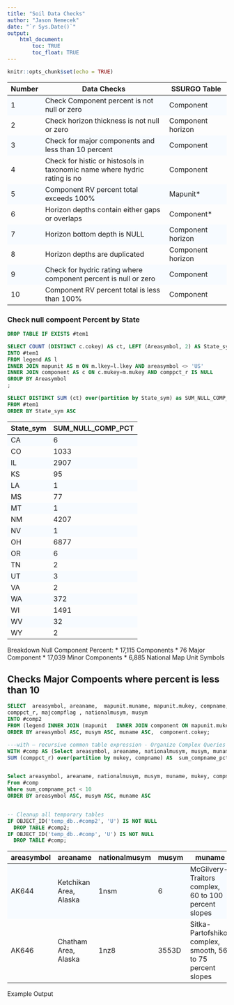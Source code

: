 ---
title: "Soil Data Checks"
author: "Jason Nemecek"
date: "`r Sys.Date()`"
output: 
    html_document:
        toc: TRUE
        toc_float: TRUE
---

```{r setup, include=FALSE}
knitr::opts_chunk$set(echo = TRUE)

```



<style>
   tbody tr:nth-child(odd){
    background-color: #F7FBFF;
  }
</style>

Number|Data Checks|SSURGO Table
---|--------------------------------------|-----------------
1|Check Component percent is not null or zero|Component
2|Check horizon thickness is not null or zero|Component horizon
3|Check for major components and less than 10 percent|Component
4|Check for histic or histosols in taxonomic name where hydric rating is no|Component
5|Component RV percent total exceeds 100%|Mapunit*
6|Horizon depths contain either gaps or overlaps|Component*
7|Horizon bottom depth is NULL|Component horizon
8|Horizon depths are duplicated|Component horizon
9|Check for hydric rating where component percent is null or zero|Component
10|Component RV percent total is less than 100%|Component



### Check null compoent Percent by State

```{SQL}
DROP TABLE IF EXISTS #tem1

SELECT COUNT (DISTINCT c.cokey) AS ct, LEFT (Areasymbol, 2) AS State_sym
INTO #tem1
FROM legend AS l
INNER JOIN mapunit AS m ON m.lkey=l.lkey AND areasymbol <> 'US'
INNER JOIN component AS c ON c.mukey=m.mukey AND comppct_r IS NULL
GROUP BY Areasymbol
;

SELECT DISTINCT SUM (ct) over(partition by State_sym) as SUM_NULL_COMP_PCT, State_sym
FROM #tem1
ORDER BY State_sym ASC

```

State_sym|SUM_NULL_COMP_PCT
----|----
CA|6
CO|1033
IL|2907
KS|95
LA|1
MS|77
MT|1
NM|4207
NV|1
OH|6877
OR|6
TN|2
UT|3
VA|2
WA|372
WI|1491
WV|32
WY|2

Breakdown Null Component Percent:
* 17,115 Components
* 76 Major Component
* 17,039 Minor Components
* 6,885 National Map Unit Symbols

## Checks Major Compoents where percent is less than 10

```{SQL}
SELECT  areasymbol, areaname,  mapunit.muname, mapunit.mukey, compname, localphase, component.cokey,
comppct_r, majcompflag , nationalmusym, musym
INTO #comp2
FROM (legend INNER JOIN (mapunit   INNER JOIN component ON mapunit.mukey = component.mukey AND majcompflag = 'Yes' ) ON legend.lkey = mapunit.lkey AND areasymbol <> 'US')
ORDER BY areasymbol ASC, musym ASC, muname ASC,  component.cokey;

---with — recursive common table expression - Organize Complex Queries
WITH #comp AS (Select areasymbol, areaname, nationalmusym, musym, muname, mukey, compname, cokey, majcompflag, localphase,  SUM (comppct_r) over(partition by mukey) AS  mu_sum_pct, 
SUM (comppct_r) over(partition by mukey, compname) AS  sum_compname_pct  From #comp2)


Select areasymbol, areaname, nationalmusym, musym, muname, mukey, compname, localphase, cokey,  majcompflag,  mu_sum_pct, sum_compname_pct
From #comp
Where sum_compname_pct < 10
ORDER BY areasymbol ASC, musym ASC, muname ASC


-- Cleanup all temporary tables 
IF OBJECT_ID('temp_db..#comp2', 'U') IS NOT NULL
  DROP TABLE #comp2;
IF OBJECT_ID('temp_db..#comp', 'U') IS NOT NULL
  DROP TABLE #comp;
```



areasymbol|areaname|nationalmusym|musym|muname|mukey|compname|localphase|cokey|majcompflag|mu_sum_pct|sum_compname_pct|
-----------|-----------|-----------|-----------|-----------|-----------|-----------|-----------|-----------|-----------|-----------|-----------|-----------
AK644|Ketchikan Area, Alaska|1nsm|6|McGilvery-Traitors complex, 60 to 100 percent slopes|49774|Helm|granitic|15954339|Yes|88|3|
AK646|Chatham Area, Alaska|1nz8|3553D|Sitka-Partofshikof complex, smooth, 56 to 75 percent slopes|49949|McGilvery|smooth|15955701|Yes|90|5|

Example Output


